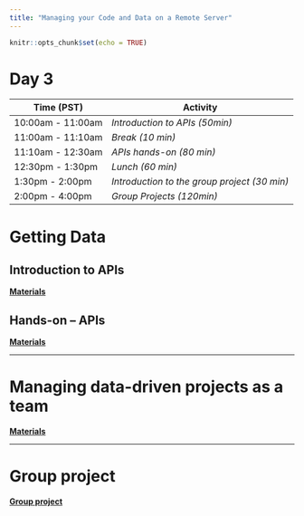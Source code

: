 ```yaml
---
title: "Managing your Code and Data on a Remote Server"
---
```


```r
knitr::opts_chunk$set(echo = TRUE)
```

# Day 3

| **Time (PST)**    | **Activity**                        |
|-------------------|-------------------------------------|
| 10:00am - 11:00am | *Introduction to APIs (50min)*       |
| 11:00am - 11:10am | *Break (10 min)*                   |
| 11:10am - 12:30am | *APIs hands-on (80 min)*             |
| 12:30pm - 1:30pm  | *Lunch (60 min)*                     |
| 1:30pm - 2:00pm   | *Introduction to the group project (30 min)* |
| 2:00pm - 4:00pm   | *Group Projects (120min)*                  |


# Getting Data

## Introduction to APIs

[**Materials**](day3-apis.html)

## Hands-on -- APIs

[**Materials**](day3-apis.html#Hands-on)

---

# Managing data-driven projects as a team

[**Materials**](day2-projects_team.html)


---

# Group project

[**Group project**](group_project.html)







